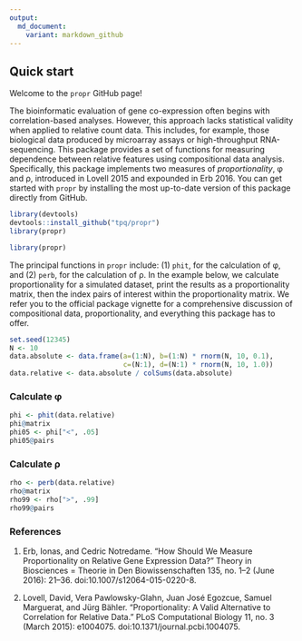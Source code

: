 ```yaml
---
output:
  md_document:
    variant: markdown_github
---
```


<!-- README.md is generated from README.Rmd. Please edit that file -->

## Quick start

Welcome to the `propr` GitHub page!

The bioinformatic evaluation of gene co-expression often begins with correlation-based analyses. However, this approach lacks statistical validity when applied to relative count data. This includes, for example, those biological data produced by microarray assays or high-throughput RNA-sequencing. This package provides a set of functions for measuring dependence between relative features using compositional data analysis. Specifically, this package implements two measures of *proportionality*, &phi; and &rho;, introduced in Lovell 2015 and expounded in Erb 2016. You can get started with `propr` by installing the most up-to-date version of this package directly from GitHub.

```r
library(devtools)
devtools::install_github("tpq/propr")
library(propr)
```

```r
library(propr)
```

The principal functions in `propr` include: (1) `phit`, for the calculation of &phi;, and (2) `perb`, for the calculation of &rho;. In the example below, we calculate proportionality for a simulated dataset, print the results as a proportionality matrix, then the index pairs of interest within the proportionality matrix. We refer you to the official package vignette for a comprehensive discussion of compositional data, proportionality, and everything this package has to offer.

```r
set.seed(12345)
N <- 10
data.absolute <- data.frame(a=(1:N), b=(1:N) * rnorm(N, 10, 0.1),
                            c=(N:1), d=(N:1) * rnorm(N, 10, 1.0))
data.relative <- data.absolute / colSums(data.absolute)
```

### Calculate &phi;

```r
phi <- phit(data.relative)
phi@matrix
phi05 <- phi["<", .05]
phi05@pairs
```

### Calculate &rho;

```r
rho <- perb(data.relative)
rho@matrix
rho99 <- rho[">", .99]
rho99@pairs
```

### References

1. Erb, Ionas, and Cedric Notredame. “How Should We Measure Proportionality on Relative Gene Expression Data?” Theory in Biosciences = Theorie in Den Biowissenschaften 135, no. 1–2 (June 2016): 21–36. doi:10.1007/s12064-015-0220-8.

2. Lovell, David, Vera Pawlowsky-Glahn, Juan José Egozcue, Samuel Marguerat, and Jürg Bähler. “Proportionality: A Valid Alternative to Correlation for Relative Data.” PLoS Computational Biology 11, no. 3 (March 2015): e1004075. doi:10.1371/journal.pcbi.1004075.

